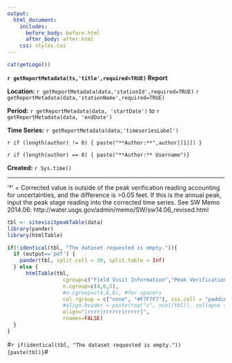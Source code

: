 ```yaml
---
output:
  html_document:
    includes:
      before_body: before.html
      after_body: after.html
    css: styles.css
---
```


```r
cat(getLogo())
```

**`r getReportMetadata(ts,'title',required=TRUE)` Report**

**Location:**  `r getReportMetadata(data,'stationId',required=TRUE)` `r getReportMetadata(data,'stationName',required=TRUE)`

**Period:** `r getReportMetadata(data, 'startDate')` to `r getReportMetadata(data, 'endDate')`

**Time Series:** `r getReportMetadata(data,'timeseriesLabel')`

`r if (length(author) != 0) { paste("**Author:**",author[[1]]) }`

`r if (length(author) == 0) { paste("**Author:** Username")}`

**Created:**  `r Sys.time()`

***

'*' = Corrected value is outside of the peak verification reading accounting for uncertainties, and the difference is >0.05 feet. If this is the annual peak, input the peak stage reading into the corrected time series. See SW Memo 2014.06: http://water.usgs.gov/admin/memo/SW/sw14.06_revised.html
   
```r
tbl <- sitevisitpeakTable(data)
library(pander)
library(htmlTable)

if(!identical(tbl, "The dataset requested is empty.")){
  if (output=='pdf') {
    pander(tbl, split.cell = 30, split.table = Inf) 
  } else {
      htmlTable(tbl, 
                  cgroup=c("Field Visit Information","Peak Verification Information","Associated Highest Instantaneous Value and Date"),
                  n.cgroup=c(4,6,5),
                  #n.cgroup=c(4,6,6), #for spacers  
                  col.rgroup = c("none", "#F7F7F7"), css.cell = "padding-left: 1em; padding-right: 1em; padding-top:.5em;padding-bottom:.5em;",
                  #align.header = paste(rep("c", ncol(tbl)), collapse = ""),
                  align="|rrrr|rrrrrr|rrrrr|",
                  rnames=FALSE)
  }
}

```

#`r if(identical(tbl, "The dataset requested is empty.")) {paste(tbl)}`#

